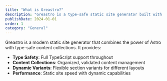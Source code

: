 ```yaml
---
title: "What is Greastro?"
description: "Greastro is a type-safe static site generator built with Astro and content collections, offering dynamic flexibility with static performance."
publishDate: 2024-01-01
order: 1
category: "General"
---
```


Greastro is a modern static site generator that combines the power of Astro with type-safe content collections. It provides:

- **Type Safety**: Full TypeScript support throughout
- **Content Collections**: Organized, validated content management
- **Dynamic Variants**: Flexible section variants for different layouts
- **Performance**: Static site speed with dynamic capabilities
